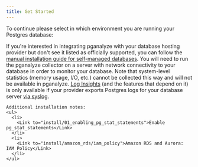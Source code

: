 ```yaml
---
title: Get Started
---
```



<PublicOnly>
  <PublicOverview />
</PublicOnly>

To continue please select in which environment you are running your Postgres database:

<OverviewInstallChoice />

<PublicOnly>
  <div>
  <p>If you're interested in integrating pganalyze with your database hosting provider but don't see it listed as officially supported, you can follow the <a href="/docs/install/self_managed/01_create_monitoring_user">manual installation guide for self-managed databases</a>. You will need to run the pganalyze collector on a server with network connectivity to your database in order to monitor your database. Note that system-level statistics (memory usage, I/O, etc.) cannot be collected this way and will not be available in pganalyze. <a href="/docs/log-insights">Log Insights</a> (and the features that depend on it) is only available if your provider exports Postgres logs for your database server <a href="/docs/log-insights/setup/syslog-server">via syslog</a>.</p>

    Additional installation notes:
    <ul>
      <li>
        <Link to="install/01_enabling_pg_stat_statements">Enable pg_stat_statements</Link>
      </li>
      <li>
        <Link to="install/amazon_rds/iam_policy">Amazon RDS and Aurora: IAM Policy</Link>
      </li>
    </ul>
  </div>
</PublicOnly>
